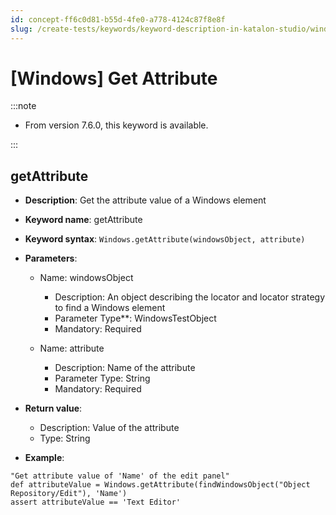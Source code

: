 ```yaml
---
id: concept-ff6c0d81-b55d-4fe0-a778-4124c87f8e8f
slug: /create-tests/keywords/keyword-description-in-katalon-studio/windows-keywords/windows-get-attribute
---
```


# \[Windows\] Get Attribute


:::note

-   From version 7.6.0, this keyword is available.


:::

## getAttribute

-   **Description**: Get the attribute value of a Windows element
-   **Keyword name**: getAttribute
-   **Keyword syntax**: <code>Windows.getAttribute(windowsObject, attribute)</code>
-   **Parameters**:

    -   Name: windowsObject

        -   Description: An object describing the locator and locator strategy to find a Windows element
        -   Parameter Type\*\*: WindowsTestObject
        -   Mandatory: Required
    -   Name: attribute

        -   Description: Name of the attribute
        -   Parameter Type: String
        -   Mandatory: Required
-   **Return value**:

    -   Description: Value of the attribute
    -   Type: String
-   **Example**:


```
"Get attribute value of 'Name' of the edit panel"
def attributeValue = Windows.getAttribute(findWindowsObject("Object Repository/Edit"), 'Name')
assert attributeValue == 'Text Editor'

```